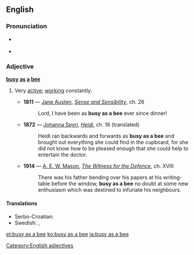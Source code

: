 ==English==

===Pronunciation===
* {{a|US}} {{IPA|/ˈbɪziæzəˈbiː/}}
* {{rhymes|iː}}

===Adjective===
'''[[busy]] [[as]] [[a]] [[bee]]'''

# {{context|simile|lang=en}} Very [[active]]; [[work]]ing constantly.
#* '''1811''' — [[w:Jane Austen|Jane Austen]], ''[[s:Sense and Sensibility|Sense and Sensibility]]'', ch. 26
#*: Lord, I have been as '''busy as a bee''' ever since dinner!
#* '''1872''' — [[w:Johanna Spyri|Johanna Spyri]], ''[[s:Heidi|Heidi]]'', ch. 16 (translated)
#*: Heidi ran backwards and forwards as '''busy as a bee''' and brought out everything she could find in the cupboard, for she did not know how to be pleased enough that she could help to entertain the doctor.
#* '''1914''' — [[w:A. E. W. Mason|A. E. W. Mason]], ''[[s:The Witness for the Defence|The Witness for the Defence]]'', ch. XVIII
#*: There was his father bending over his papers at his writing-table before the window, '''busy as a bee''' no doubt at some new enthusiasm which was destined to infuriate his neighbours.

====Translations====
{{trans-top|working constantly}}
* Serbo-Croatian: {{t|sh|marljiv kao pčelica}}
* Swedish: {{t|sv|flitig som en myra}}, {{t|sv|flitig som ett bi}}
{{trans-mid}}
{{trans-bottom}}

[[Category:English adjectives]]

[[et:busy as a bee]]
[[ko:busy as a bee]]
[[ja:busy as a bee]]